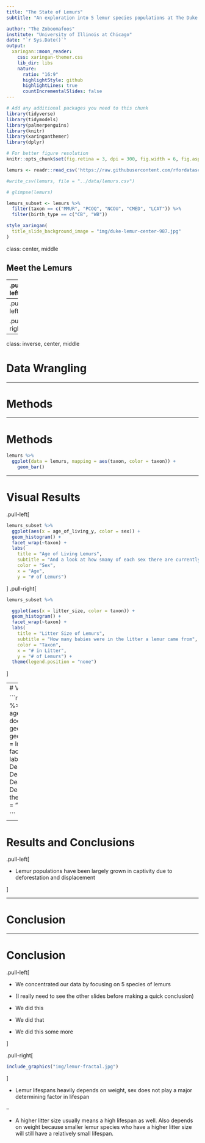 ```yaml
---
title: "The State of Lemurs"
subtitle: "An exploration into 5 lemur species populations at The Duke Lemur Center"

author: "The Zoboomafoos"
institute: "University of Illinois at Chicago"
date: "`r Sys.Date()`"
output:
  xaringan::moon_reader:
    css: xaringan-themer.css
    lib_dir: libs
    nature:
      ratio: "16:9"
      highlightStyle: github
      highlightLines: true
      countIncrementalSlides: false
---
```


```r
# Add any additional packages you need to this chunk
library(tidyverse)
library(tidymodels)
library(palmerpenguins)
library(knitr)
library(xaringanthemer)
library(dplyr)
```

```r
# For better figure resolution
knitr::opts_chunk$set(fig.retina = 3, dpi = 300, fig.width = 6, fig.asp = 0.618, out.width = "80%")
```

```r

lemurs <- readr::read_csv('https://raw.githubusercontent.com/rfordatascience/tidytuesday/master/data/2021/2021-08-24/lemur_data.csv')

#write_csv(lemurs, file = "../data/lemurs.csv")

# glimpse(lemurs)

lemurs_subset <- lemurs %>% 
  filter(taxon == c("MMUR", "PCOQ", "NCOU", "CMED", "LCAT")) %>% 
  filter(birth_type == c("CB", "WB"))
```

```r
style_xaringan(
  title_slide_background_image = "img/duke-lemur-center-987.jpg"
)
```

class: center, middle

## Meet the Lemurs

---
.pull-left[
```r
include_graphics("img/PCOQ.jpg")
```
]

.pull-right[
```r
include_graphics("img/MMUR.jpg")
```
]


```r
include_graphics("img/NCOU.jpg")
```

---
.pull-left[
```r
include_graphics("img/CMED.jpg")
```
]

.pull-right[
```r
include_graphics("img/LCAT.png")
```
]
---

class: inverse, center, middle

# Data Wrangling 

---

# Methods

---

# Methods


```r
lemurs %>% 
  ggplot(data = lemurs, mapping = aes(taxon, color = taxon)) +
    geom_bar()
```



---

# Visual Results
.pull-left[
```r
lemurs_subset %>% 
  ggplot(aes(x = age_of_living_y, color = sex)) + 
  geom_histogram() + 
  facet_wrap(~taxon) +
  labs(
    title = "Age of Living Lemurs",
    subtitle = "And a look at how smany of each sex there are currently", 
    color = "Sex", 
    x = "Age", 
    y = "# of Lemurs")
```
]
.pull-right[
```r
lemurs_subset %>% 

  ggplot(aes(x = litter_size, color = taxon)) + 
  geom_histogram() + 
  facet_wrap(~taxon) + 
  labs(
    title = "Litter Size of Lemurs", 
    subtitle = "How many babies were in the litter a lemur came from", 
    color = "Taxon", 
    x = "# in Litter", 
    y = "# of Lemurs") + 
  theme(legend.position = "none")
```
]

---
# Visual Results

```r
lemurs_subset %>% 
  ggplot(aes(y = age_at_death_y, x = dod, color = taxon)) + 
  geom_point() + 
  geom_smooth(method = lm) +
  facet_wrap(~taxon) + 
  labs(
    title = "Date of Death vs Age at Death",
    x = "Date of Death", 
    y = "Age at Death") + 
  theme(legend.position = "none")

```

---

# Results and Conclusions 

.pull-left[

- Lemur populations have been largely grown in captivity due to deforestation and displacement

]

---

# Conclusion

---

# Conclusion

.pull-left[

- We concentrated our data by focusing on 5 species of lemurs

- (I really need to see the other slides before making a quick conclusion)

- We did this

- We did that

- We did this some more

]

.pull-right[
```r
include_graphics("img/lemur-fractal.jpg")
```
]

- Lemur lifespans heavily depends on weight, sex does not play a major determining factor in lifespan

--

- A higher litter size usually means a high lifespan as well. Also depends on weight because smaller lemur species who have a higher litter size will still have a relatively small lifespan. 

